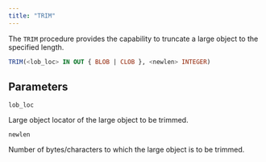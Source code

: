 ```yaml
---
title: "TRIM"
---
```


The `TRIM` procedure provides the capability to truncate a large object to the specified length.

```sql
TRIM(<lob_loc> IN OUT { BLOB | CLOB }, <newlen> INTEGER)
```

## Parameters

`lob_loc`

 Large object locator of the large object to be trimmed.

`newlen`

 Number of bytes/characters to which the large object is to be trimmed.
